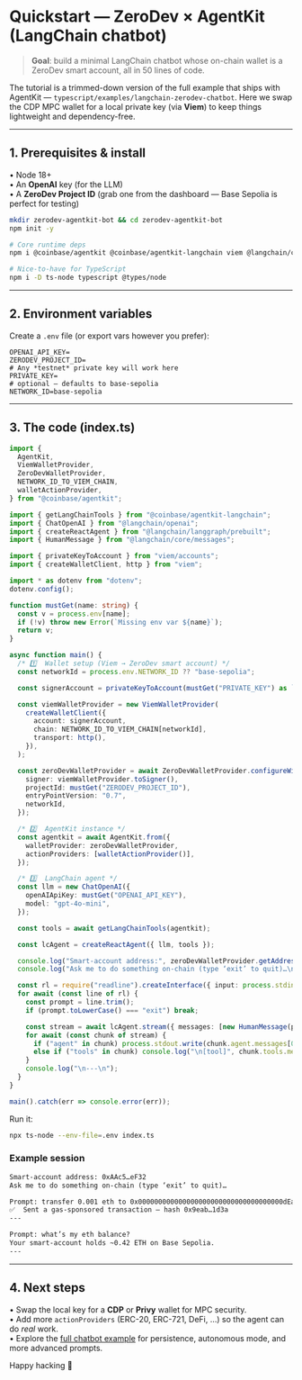 # Quickstart — ZeroDev × AgentKit (LangChain chatbot)

> **Goal**: build a minimal LangChain chatbot whose on-chain wallet is a ZeroDev smart account, all in 50 lines of code.

The tutorial is a trimmed-down version of the full example that ships with AgentKit — `typescript/examples/langchain-zerodev-chatbot`. Here we swap the CDP MPC wallet for a local private key (via **Viem**) to keep things lightweight and dependency-free.

---

## 1. Prerequisites & install

• Node 18+  
• An **OpenAI** key (for the LLM)  
• A **ZeroDev Project ID** (grab one from the dashboard — Base Sepolia is perfect for testing)

```bash
mkdir zerodev-agentkit-bot && cd zerodev-agentkit-bot
npm init -y

# Core runtime deps
npm i @coinbase/agentkit @coinbase/agentkit-langchain viem @langchain/core @langchain/openai @langchain/langgraph dotenv

# Nice-to-have for TypeScript
npm i -D ts-node typescript @types/node
```

---

## 2. Environment variables

Create a `.env` file (or export vars however you prefer):

```env
OPENAI_API_KEY=
ZERODEV_PROJECT_ID=
# Any *testnet* private key will work here
PRIVATE_KEY=
# optional – defaults to base-sepolia
NETWORK_ID=base-sepolia
```

---

## 3. The code (index.ts)

```ts title="index.ts"
import {
  AgentKit,
  ViemWalletProvider,
  ZeroDevWalletProvider,
  NETWORK_ID_TO_VIEM_CHAIN,
  walletActionProvider,
} from "@coinbase/agentkit";

import { getLangChainTools } from "@coinbase/agentkit-langchain";
import { ChatOpenAI } from "@langchain/openai";
import { createReactAgent } from "@langchain/langgraph/prebuilt";
import { HumanMessage } from "@langchain/core/messages";

import { privateKeyToAccount } from "viem/accounts";
import { createWalletClient, http } from "viem";

import * as dotenv from "dotenv";
dotenv.config();

function mustGet(name: string) {
  const v = process.env[name];
  if (!v) throw new Error(`Missing env var ${name}`);
  return v;
}

async function main() {
  /* 1️⃣  Wallet setup (Viem → ZeroDev smart account) */
  const networkId = process.env.NETWORK_ID ?? "base-sepolia";

  const signerAccount = privateKeyToAccount(mustGet("PRIVATE_KEY") as `0x${string}`);

  const viemWalletProvider = new ViemWalletProvider(
    createWalletClient({
      account: signerAccount,
      chain: NETWORK_ID_TO_VIEM_CHAIN[networkId],
      transport: http(),
    }),
  );

  const zeroDevWalletProvider = await ZeroDevWalletProvider.configureWithWallet({
    signer: viemWalletProvider.toSigner(),
    projectId: mustGet("ZERODEV_PROJECT_ID"),
    entryPointVersion: "0.7",
    networkId,
  });

  /* 2️⃣  AgentKit instance */
  const agentkit = await AgentKit.from({
    walletProvider: zeroDevWalletProvider,
    actionProviders: [walletActionProvider()],
  });

  /* 3️⃣  LangChain agent */
  const llm = new ChatOpenAI({
    openAIApiKey: mustGet("OPENAI_API_KEY"),
    model: "gpt-4o-mini",
  });

  const tools = await getLangChainTools(agentkit);

  const lcAgent = createReactAgent({ llm, tools });

  console.log("Smart-account address:", zeroDevWalletProvider.getAddress());
  console.log("Ask me to do something on-chain (type ‘exit’ to quit)…\n");

  const rl = require("readline").createInterface({ input: process.stdin, output: process.stdout });
  for await (const line of rl) {
    const prompt = line.trim();
    if (prompt.toLowerCase() === "exit") break;

    const stream = await lcAgent.stream({ messages: [new HumanMessage(prompt)] });
    for await (const chunk of stream) {
      if ("agent" in chunk) process.stdout.write(chunk.agent.messages[0].content);
      else if ("tools" in chunk) console.log("\n[tool]", chunk.tools.messages[0].content);
    }
    console.log("\n---\n");
  }
}

main().catch(err => console.error(err));
```

Run it:

```bash
npx ts-node --env-file=.env index.ts
```

### Example session

```txt
Smart-account address: 0xAAc5…eF32
Ask me to do something on-chain (type ‘exit’ to quit)…

Prompt: transfer 0.001 eth to 0x000000000000000000000000000000000000dEaD
✅  Sent a gas-sponsored transaction – hash 0x9eab…1d3a
---

Prompt: what’s my eth balance?
Your smart-account holds ~0.42 ETH on Base Sepolia.
---
```

---

## 4. Next steps

• Swap the local key for a **CDP** or **Privy** wallet for MPC security.  
• Add more `actionProviders` (ERC-20, ERC-721, DeFi, …) so the agent can do *real* work.  
• Explore the [full chatbot example](https://github.com/coinbase/agentkit/tree/main/typescript/examples/langchain-zerodev-chatbot) for persistence, autonomous mode, and more advanced prompts.

Happy hacking 🚀

